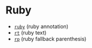 
<Meta title="Elements/wip/Text/Inline/Ruby" />

# Ruby

- [`ruby`](https://developer.mozilla.org/en-US/docs/Web/HTML/Element/ruby) (ruby annotation)
- [`rt`](https://developer.mozilla.org/en-US/docs/Web/HTML/Element/rt) (ruby text)
- [`rp`](https://developer.mozilla.org/en-US/docs/Web/HTML/Element/rp) (ruby fallback parenthesis)
